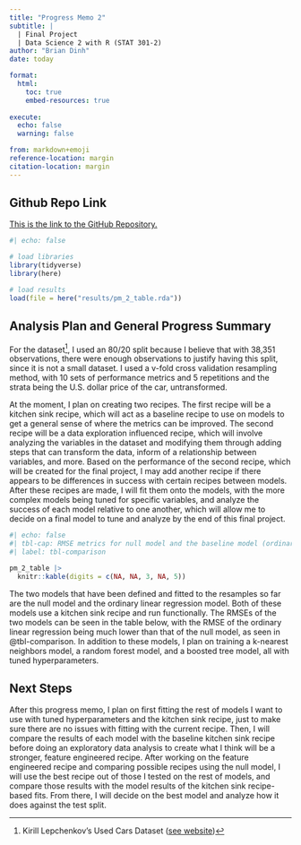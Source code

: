 ```yaml
---
title: "Progress Memo 2"
subtitle: |
  | Final Project 
  | Data Science 2 with R (STAT 301-2)
author: "Brian Dinh"
date: today

format:
  html:
    toc: true
    embed-resources: true
    
execute:
  echo: false
  warning: false

from: markdown+emoji 
reference-location: margin
citation-location: margin
---
```


::: {.callout-tip icon=false}

## Github Repo Link

[This is the link to the GitHub Repository.](https://github.com/stat301-2-2024-winter/final-project-2-BrianDinh26.git)

:::

```r
#| echo: false

# load libraries
library(tidyverse)
library(here)

# load results
load(file = here("results/pm_2_table.rda"))
```



## Analysis Plan and General Progress Summary
  For the dataset^[Kirill Lepchenkov's Used Cars Dataset ([see website](https://www.kaggle.com/datasets/lepchenkov/usedcarscatalog/data))], I used an 80/20 split because I believe that with 38,351 observations, there were enough observations to justify having this split, since it is not a small dataset. I used a v-fold cross validation resampling method, with 10 sets of performance metrics and 5 repetitions and the strata being the U.S. dollar price of the car, untransformed. 
  
  At the moment, I plan on creating two recipes. The first recipe will be a kitchen sink recipe, which will act as a baseline recipe to use on models to get a general sense of where the metrics can be improved. The second recipe will be a data exploration influenced recipe, which will involve analyzing the variables in the dataset and modifying them through adding steps that can transform the data, inform of a relationship between variables, and more. Based on the performance of the second recipe, which will be created for the final project, I may add another recipe if there appears to be differences in success with certain recipes between models. After these recipes are made, I will fit them onto the models, with the more complex models being tuned for specific variables, and analyze the success of each model relative to one another, which will allow me to decide on a final model to tune and analyze by the end of this final project.
  
```r
#| echo: false
#| tbl-cap: RMSE metrics for null model and the baseline model (ordinary linear regression).
#| label: tbl-comparison

pm_2_table |> 
  knitr::kable(digits = c(NA, NA, 3, NA, 5))
```

  The two models that have been defined and fitted to the resamples so far are the null model and the ordinary linear regression model. Both of these models use a kitchen sink recipe and run functionally. The RMSEs of the two models can be seen in the table below, with the RMSE of the ordinary linear regression being much lower than that of the null model, as seen in @tbl-comparison. In addition to these models, I plan on training a k-nearest neighbors model, a random forest model, and a boosted tree model, all with tuned hyperparameters.


## Next Steps
After this progress memo, I plan on first fitting the rest of models I want to use with tuned hyperparameters and the kitchen sink recipe, just to make sure there are no issues with fitting with the current recipe. Then, I will compare the results of each model with the baseline kitchen sink recipe before doing an exploratory data analysis to create what I think will be a stronger, feature engineered recipe. After working on the feature engineered recipe and comparing possible recipes using the null model, I will use the best recipe out of those I tested on the rest of models, and compare those results with the model results of the kitchen sink recipe-based fits. From there, I will decide on the best model and analyze how it does against the test split.
